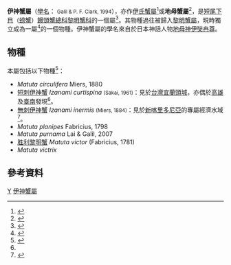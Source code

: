 {{Automatic Taxobox
| taxon = Izanami
| authority = Galil & Clark, 1994
}}

'''伊神蟹屬'''（[[學名|學名]]：{{lang|la|'''''Izanami'''''}} <small>Galil & P. F. Clark, 1994</small>），亦作[[伊氏蟹屬|伊氏蟹屬]]<ref name=taibif>{{cite web |url=http://taibif.org.tw/zh/catalogue_of_life/page/7270-561b-658e-c7d8-ec64-3284-cd35-9416 |title=Izanami 伊神蟹屬 |work=[[台灣生物多樣性資訊入口網|台灣生物多樣性資訊入口網]] |accessdate=2014-05-26 |language=zh-hant |archive-url=https://web.archive.org/web/20140527212541/http://taibif.org.tw/zh/catalogue_of_life/page/7270-561b-658e-c7d8-ec64-3284-cd35-9416 |archive-date=2014-05-27 |dead-url=yes }}</ref>或'''地母蟹屬'''<ref>{{cite web |url=http://web.nchu.edu.tw/~htshih/crab/checklst/Matutidae.htm |title=黎明蟹科 |author=[[施習德|施習德]] |language=zh-hant |deadurl=yes |archiveurl=https://web.archive.org/web/20140529052205/http://web.nchu.edu.tw/~htshih/crab/checklst/Matutidae.htm |archivedate=2014-05-29 }}</ref>，是[[短尾下目|短尾下目]]（[[螃蟹|螃蟹]]）[[饅頭蟹總科|饅頭蟹總科]][[黎明蟹科|黎明蟹科]]的一個屬<ref name="Grave">{{cite journal|journal=[[Raffles_Bulletin_of_Zoology|Raffles Bulletin of Zoology]] |year=2009 |volume=Suppl. 21 |pages=1–109 |title=A classification of living and fossil genera of decapod crustaceans |author=Sammy De Grave |author2=N. Dean Pentcheff |author3=Shane T. Ahyong |display-authors=etal |url=http://rmbr.nus.edu.sg/rbz/biblio/s21/s21rbz1-109.pdf |language=en |deadurl=yes |archiveurl=https://web.archive.org/web/20110606064728/http://rmbr.nus.edu.sg/rbz/biblio/s21/s21rbz1-109.pdf |archivedate=2011-06-06 }}</ref>。其物種過往被歸入[[黎明蟹屬|黎明蟹屬]]，現時獨立成為一屬<ref name=WoRMS_440349>{{cite WoRMS |author=P. Davie |year=2012 |title=''Izanami curtispina'' (Sakai, 1961) |id=440349 |accessdate=2013-03-21 }}</ref>的一個物種。伊神蟹屬的學名來自於日本神話人物[[地母神|地母神]][[伊奘冉尊|伊奘冉尊]]。

==物種==
本屬包括以下物種<ref name=WoRMS_439489>{{cite WoRMS |author=P. Davie |year=2010 |title=''Izanami'' Galil & Clark, 1994 |id=439489 |accessdate=2010-12-06 }}</ref>：
* ''Matuta circulifera'' Miers, 1880
*[[短刺伊神蟹|短刺伊神蟹]] ''Izanami curtispina'' <small>(Sakai, 1961)</small>：見於[[台灣|台灣]][[宜蘭縣|宜蘭]][[頭城鎮|頭城]]，亦偶於[[高雄市|高雄]]及[[臺南市|臺南]]發現<ref name=taibif />。
*[[無刺伊神蟹|無刺伊神蟹]] ''Izanami inermis'' <small>(Miers, 1884)</small>：見於[[新喀里多尼亞|新喀里多尼亞]]的專屬經濟水域<ref name=WoRMS_440350>{{cite WoRMS |author=P. Davie |year=2010 |title=''Izanami'' Galil & Clark, 1994 |id=440350 |accessdate=2014-05-26 }}</ref>。
* ''Matuta planipes'' Fabricius, 1798
* ''Matuta purnama'' Lai & Galil, 2007
* [[胜利黎明蟹|胜利黎明蟹]] ''Matuta victor'' (Fabricius, 1781)
* ''Matuta victrix''

==參考資料==
{{reflist|32em}}

{{taxonbar}}
[[Category:_1994年描述的分类群|Y]]
[[Category:伊神蟹屬|]]